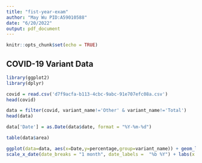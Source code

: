 ```yaml
---
title: "fist-year-exam"
author: "May Wu PID:A59010588"
date: "6/20/2022"
output: pdf_document
---
```


```r
knitr::opts_chunk$set(echo = TRUE)
```

## COVID-19 Variant Data

```r
library(ggplot2)
library(dplyr)
```

```r
covid = read.csv('d7f9acfa-b113-4cbc-9abc-91e707efc08a.csv')
head(covid)
```
```r
data = filter(covid, variant_name!='Other' & variant_name!='Total')
head(data)
```
```r
data['Date'] = as.Date(data$date, format = "%Y-%m-%d")
```

```r
table(data$area)
```


```r
ggplot(data=data, aes(x=Date,y=percentage,group=variant_name)) + geom_line(aes( color=variant_name)) +theme_bw() + theme(axis.text.x = element_text( hjust=1,size=7, angle=45)) +
scale_x_date(date_breaks = "1 month", date_labels =  "%b %Y") + labs(x = "", y = "Percentage of sequenced specimens",title = "Covid-19 Variants in California") +
```

